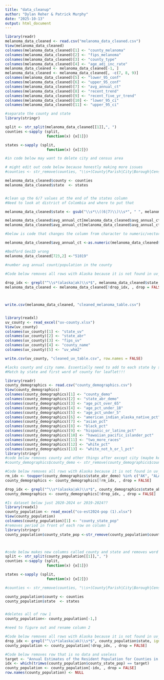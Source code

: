 ```yaml
---
title: "data_cleanup"
author: "Dylan Reher & Patrick Murphy"
date: "2025-10-13"
output: html_document
---
```


```r
library(readr)
melanoma_data_cleaned <- read.csv("melanoma_data_cleaned.csv")
View(melanoma_data_cleaned)
colnames(melanoma_data_cleaned)[1] <- "county_melanoma"
colnames(melanoma_data_cleaned)[2] <- "fips_melanoma"
colnames(melanoma_data_cleaned)[3] <- "county_type"
colnames(melanoma_data_cleaned)[4] <- "age_adj_inc_rate"
melanoma_data_cleaned <- melanoma_data_cleaned[-1, ] 
melanoma_data_cleaned <- melanoma_data_cleaned[, -c(7, 8, 9)]
colnames(melanoma_data_cleaned)[5] <- "lower_95_conf"
colnames(melanoma_data_cleaned)[6] <- "upper_95_conf"
colnames(melanoma_data_cleaned)[7] <- "avg_annual_ct"
colnames(melanoma_data_cleaned)[8] <- "recent_trend"
colnames(melanoma_data_cleaned)[9] <- "recent_five_yr_trend"
colnames(melanoma_data_cleaned)[10] <- "lower_95_ci"
colnames(melanoma_data_cleaned)[11] <- "upper_95_ci"

#separate the county and state
library(stringr)

split <- str_split(melanoma_data_cleaned[[1]],", ")
counties <-sapply (split,
                   function(x) {x[1]})

states <-sapply (split,
                   function(x) {x[2]})

#in code below may want to delete city and census area 

# might edit out code below because honestly making more issues
#counties <- str_remove(counties, "\\s+(County|Parish|City|Borough|Census Area)$")

melanoma_data_cleaned$county <- counties
melanoma_data_cleaned$state  <- states


#clean up the 6/7 values at the end of the states column
#Need to look at district of Colombia and where to put that 

melanoma_data_cleaned$state <- gsub("\\s*\\((6|7)\\)\\s*", " ", melanoma_data_cleaned$state)

melanoma_data_cleaned$avg_annual_ct[melanoma_data_cleaned$avg_annual_ct == "data not available"] <- NA
melanoma_data_cleaned$avg_annual_ct[melanoma_data_cleaned$avg_annual_ct == "3 or fewer"] <- 0

#below is code that changes the column from character to numeric/vector column (auto character as we have text in there)

melanoma_data_cleaned$avg_annual_ct <-as.numeric(melanoma_data_cleaned$avg_annual_ct)

#Bedford GeoID wrong 
melanoma_data_cleaned[723,2] <-"51019"

#number avg annual count/population in the county 
    
#Code below removes all rows with Alaska because it is not found in uv_county so want to remove for now 

drop_idx <- grepl("^\\s*(alaska|ak)\\s*$", melanoma_data_cleaned$state, ignore.case = TRUE)
melanoma_data_cleaned <- melanoma_data_cleaned[!drop_idx, , drop = FALSE]



write.csv(melanoma_data_cleaned, "cleaned_melanoma_table.csv")



```

```r
library(readxl)
uv_county <- read_excel("uv-county.xlsx")
View(uv_county)
colnames(uv_county)[1] <- "state_uv"
colnames(uv_county)[2] <- "state_abr"
colnames(uv_county)[3] <- "fips_uv"
colnames(uv_county)[4] <- "county_name"
colnames(uv_county)[5] <- "uv_whm2"

write.csv(uv_county, "cleaned_uv_table.csv", row.names = FALSE)

#lacks county and city name. Essentially need to add to each state by state
#Match by state and first word of county for leaflet!!!
```


```r
library(readr)
county_demographics <- read.csv("county_demographics.csv")
View(county_demographics)
colnames(county_demographics)[1] <- "county_demo"
colnames(county_demographics)[2] <- "state_abr_demo"
colnames(county_demographics)[3] <- "age_pct_over_65"
colnames(county_demographics)[4] <- "age_pct_under_18"
colnames(county_demographics)[5] <- "age_pct_under_5"
colnames(county_demographics)[6] <- "american_indian_alaska_native_pct"
colnames(county_demographics)[7] <- "asian_pct"
colnames(county_demographics)[8] <- "black_pct"
colnames(county_demographics)[9] <- "hispanic_or_latino_pct"
colnames(county_demographics)[10] <- "hawaiian_pacific_islander_pct"
colnames(county_demographics)[11] <- "two_more_races"
colnames(county_demographics)[12] <- "white_pct"
colnames(county_demographics)[13] <- "white_not_h_or_l_pct"
library(stringr)
#code below removes county and other things after except city (maybe keep census area also) 
#county_demographics$county_demo <- str_remove(county_demographics$county_demo, "\\s+(County|Parish|Borough|Census Area)$")

#Code below removes all rows with Alaska because it is not found in uv_county so want to remove for now 
rm_idx <- toupper(county_demographics$state_abr_demo) %in% c("AK", "ALASKA")
county_demographics <- county_demographics[!rm_idx, , drop = FALSE]

drop_idx <- grepl("^\\s*(alaska|ak)\\s*$", county_demographics$state_abr_demo, ignore.case = TRUE)
county_demographics <- county_demographics[!drop_idx, , drop = FALSE]


```

```r
#Is dataset below just 2020-2024 or 2019-2024??
library(readxl)
county_population <- read_excel("co-est2024-pop (1).xlsx")
View(county_population)
colnames(county_population)[1] <- "county_state_pop"
#removes period in front of each row on column 1 
library(stringr)
county_population$county_state_pop <-str_remove(county_population$county_state_pop, "^\\.+\\s*")



#code below makes new columns called county and state and removes word county and more
split <- str_split(county_population[[1]],", ")
counties <-sapply (split,
                   function(x) {x[1]})

states <-sapply (split,
                   function(x) {x[2]})

#counties <- str_remove(counties, "\\s+(County|Parish|City|Borough|Census Area)$")

county_population$county <- counties
county_population$state  <- states


#deletes all of row 1
county_population<- county_population[-1,]

#need to figure out and rename column 2

#Code below removes all rows with Alaska because it is not found in uv_county so want to remove for now 
drop_idx <- grepl("^\\s*(alaska|ak)\\s*$", county_population$state, ignore.case = TRUE)
county_population <- county_population[!drop_idx, , drop = FALSE]

#Code below removes row that is no data and useless
target <- "Annual Estimates of the Resident Population for Counties in the United States: April 1, 2020 to July 1, 2024 (CO-EST2024-POP)"
idx <- which(trimws(county_population$county_state_pop) == target)
county_population <- county_population[-idx, , drop = FALSE]
row.names(county_population) <- NULL

```



